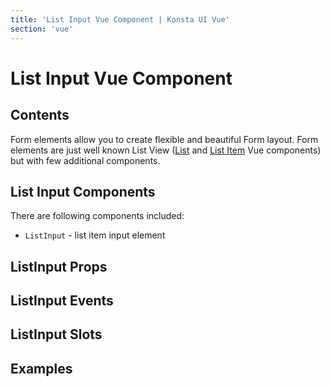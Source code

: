 ```yaml
---
title: 'List Input Vue Component | Konsta UI Vue'
section: 'vue'
---
```



# List Input Vue Component

## Contents

Form elements allow you to create flexible and beautiful Form layout. Form elements are just well known List View ([List](/vue/list) and [List Item](/vue/list-item) Vue components) but with few additional components.

## List Input Components

There are following components included:

- `ListInput` - list item input element

## ListInput Props

<ListInputProps />

## ListInput Events

<ListInputEvents />

## ListInput Slots

<ListInputSlots />

## Examples

<ListInputExample />
